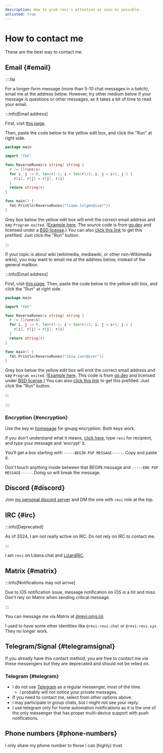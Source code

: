 ```yaml
---
description: How to grab revi's attention as soon as possible.
unlisted: true
---
```



# How to contact me

These are the best way to contact me.

## Email {#email}

::::tip

<Tabs lazy>
<TabItem value="general" label="general" default>

For a longer-form message (more than 5-10 chat messages in a batch),
email me at the address below. However, try other medium below if your message
is questions or other messages, as it takes a bit of time to read your email.

:::info[Email address]

First, visit [this page](https://go.dev/play).

Then, paste the code below to the yellow edit box,
and click the "Run" at right side.

```go title="main.go"
package main

import "fmt"

func ReverseRunes(s string) string {
  r := []rune(s)
  for i, j := 0, len(r)-1; i < len(r)/2; i, j = i+1, j-1 {
    r[i], r[j] = r[j], r[i]
  }
  return string(r)
}

func main() {
  fmt.Println(ReverseRunes("liame.lolgmo@iver"))
}
```

Grey box below the yellow edit box will emit the correct email address and say
`Program exited`. ([Example here](https://revi.xyz/img/emailexample.png). The source code is from [go.dev](https://go.googlesource.com/example/+/refs/heads/master/hello/reverse/reverse.go)
and licensed under a [BSD license](https://go.dev/LICENSE).)
You can also [click this link](https://go.dev/play/p/BHzsdvrB2rH) to get this prefilled.
Just click the "Run" button.

:::

</TabItem>
<TabItem value="wiki" label="wiki">

If your topic is about wiki (wikimedia, mediawiki, or other non-Wikimedia wikis),
you may want to email me at the address below, instead of the general mailbox.

:::info[Email address]

First, visit [this page](https://go.dev/play),
Then, paste the code below to the yellow edit box,
and click the "Run" at right side.

```go title="main.go"
package main

import "fmt"

func ReverseRunes(s string) string {
  r := []rune(s)
  for i, j := 0, len(r)-1; i < len(r)/2; i, j = i+1, j-1 {
    r[i], r[j] = r[j], r[i]
  }
  return string(r)
}

func main() {
  fmt.Println(ReverseRunes("ikiw.iver@iver"))
}
```

Grey box below the yellow edit box will emit the correct email address and say
`Program exited`. ([Example here](https://revi.xyz/img/emailexample.png). This code is from [go.dev](https://go.googlesource.com/example/+/refs/heads/master/hello/reverse/reverse.go)
and licensed under [BSD license](https://go.dev/LICENSE).)
You can also [click this link](https://go.dev/play/p/ABQFo9u7BbT) to get this prefilled.
Just click the "Run" button.

:::

</TabItem>
</Tabs>

::::

### Encryption {#encryption}

Use the key in [homepage](./) for gnupg encryption. Both keys work.

If you don't understand what it means, [click here](https://keybase.io/encrypt),
type `revi` for recipient, and type your message and 'encrypt' it.

You'll get a box starting with `-----BEGIN PGP MESSAGE-----`. Copy and paste it.

Don't touch anything inside between that BEGIN message and
`-----END PGP MESSAGE-----`. Doing so will break the message.

## Discord {#discord}

Join [my personal discord server](https://revi.xyz/discord) and DM the one
with `revi` role at the top.

## IRC {#irc}

:::info[Deprecated]

As of 2024, I am not really active on IRC. Do not rely on IRC to contact me.

:::

I am `revi` on Libera.chat and [LizardIRC](https://lizardirc.org).

## Matrix {#matrix}

:::info[Notifications may not arrive]

Due to iOS notification issue, message notification on iOS is a hit and miss.
Don't rely on Matrix when sending critical message.

:::

You can message me via Matrix at [@revi:omg.lol](https://matrix.to/#/@revi:omg.lol).

I used to have some other identities like `@revi:revi.chat` or `@revi:revi.xyz`.
They no longer work.

## Telegram/Signal {#telegramsignal}

If you already have this contact method, you are free to contact me via these
messengers but they are deprecated and should not be relied on.

### Telegram {#telegram}

- I do not use [Telegram](https://telegram.org) as a regular messenger,
  most of the time.
  - I probably will not notice your private messages.
- If you need to contact me, select from other options above.
- I may participate in group chats, but I might not see your reply.
- I use telegram only for home automation notifications as it is the one of the
  only messenger that has proper multi-device support with push notifications.

## Phone numbers {#phone-numbers}

I only share my phone number to those I can (highly) trust.
